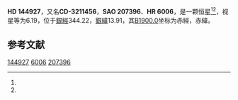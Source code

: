 {{Starbox begin
| name = HD 144927
}}
{{Starbox observe
| epoch = [[J2000.0|J2000.0]]
| constell = {{星座名待查}}<ref name=SIMBAD>{{cite web
 | url=http://simbad.u-strasbg.fr/simbad/sim-id?Ident=HR+6006
 | title=Pulsating variable Star
 | publisher=Centre de Données astronomiques de Strasbourg
 | work=SIMBAD
 | accessdate=2012-07-13
 | archive-date=2016-03-19
 | archive-url=https://web.archive.org/web/20160319072808/http://simbad.u-strasbg.fr/simbad/sim-id?Ident=HR+6006
 | dead-url=no
 }}</ref><ref name=DATA>{{cite web
 | url=http://vizier.u-strasbg.fr/viz-bin/VizieR-5?-out.add=.&-source=5050&-corr=PK=HR&-out.max=9999&HR=6006
 | title=VizieR Detailed Page
 | accessdate=2012-07-13
 | archive-url=https://web.archive.org/web/20160304233002/http://vizier.u-strasbg.fr/viz-bin/VizieR-5?-out.add=.&-source=5050&-corr=PK=HR&-out.max=9999&HR=6006
 | archive-date=2016-03-04
 | dead-url=yes
 }}</ref>
| 星官 = 
| ra = {{RA|16|9|31.7}}<ref name=SIMBAD /><ref name=DATA />
| dec = {{DEC|-32|38|59}}<ref name=SIMBAD /><ref name=DATA />
| appmag_v = 6.19<ref name=SIMBAD /><ref name=DATA />
}}
{{Starbox character
| class = K0-2III<ref name=SIMBAD /><ref name=DATA />
| b-v = 0.79<ref name=SIMBAD /><ref name=DATA />
| u-b = 0.46<ref name=SIMBAD /><ref name=DATA />
| r-i = <ref name=SIMBAD /><ref name=DATA />
| variable = 
}}
{{Starbox astrometry
| radial_v = 0.46
| prop_mo_ra = -5
| parallax = 
| p_error = 
}}
{{Starbox catalog
| names =CD-3211456，[[SAO星表|SAO]] 207396，[[HD星表|HD]] 144927，[[HR星表|HR]] 6006}}
{{Starbox reference |Simbad=HR+6006}}
{{Starbox end}}

'''HD 144927'''，又名'''CD-3211456'''，'''SAO 207396'''、'''HR 6006'''，是一颗恒星<ref name=SIMBAD /><ref name=DATA />，视星等为6.19，位于[[銀道座標系|銀經]]344.22，[[銀道座標系|銀緯]]13.91，其[[B1900.0|B1900.0]]坐标为赤經{{RA|16|3|9.5}}，赤緯{{DEC|-32|13.91|59}}。

== 参考文献 ==
{{reflist}}

{{star-stub}}

[[Category:HD和HDE天體|144927]]
[[Category:HR天體|6006]]
[[Category:SAO天體|207396]]
